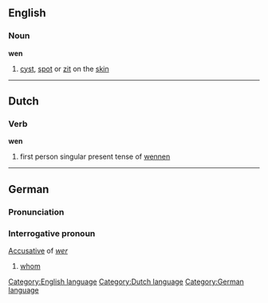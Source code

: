 ==English==
===Noun===
'''wen'''
# [[cyst]], [[spot]] or [[zit]] on the [[skin]]

[[Category:English language]]
----
==Dutch==
===Verb===
'''wen'''

# first person singular present tense of [[wennen]]

[[Category:Dutch language]]
----
==German==
===Pronunciation===
{{IPA|[veːn]}}
===Interrogative pronoun===
[[Accusative]] of ''[[wer]]''
#[[whom]]

[[Category:German language]]